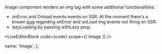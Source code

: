 

Image component renders an img tag with some additional functionalities:
- onError and Onload events events on SSR. 
At the moment there's a known [bug](https://github.com/facebook/react/issues/15446) regarding onError and onLoad img events not firing on SSR.
- lazyLoading by passing withLazy prop.


<LiveEditorBlock code={code} scope={{ Image }} />
<GeneratePropsTable componentName="Image" />




  name: 'Image',
};
